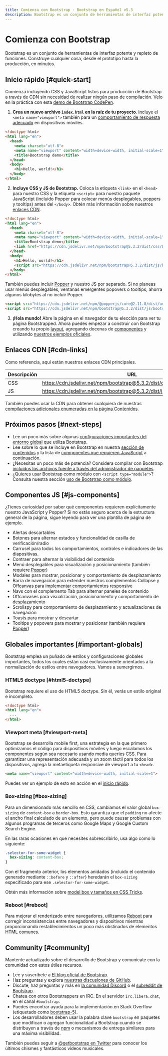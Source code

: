 ```yaml
---
title: Comienza con Bootstrap · Bootstrap en Español v5.3
description: Bootstrap es un conjunto de herramientas de interfaz potente y repleto de funciones. Construye cualquier cosa, desde el prototipo hasta la producción, en minutos.
---
```


# Comienza con Bootstrap

Bootstrap es un conjunto de herramientas de interfaz potente y repleto de funciones. Construye cualquier cosa, desde el prototipo hasta la producción, en minutos.

<MainBanner />

## Inicio rápido [#quick-start]

Comienza incluyendo CSS y JavaScript listos para producción de Bootstrap a través de CDN sin necesidad de realizar ningún paso de compilación. Velo en la práctica con esta [demo de Bootstrap CodePen](https://codepen.io/team/bootstrap/pen/qBamdLj).

1. **Crea un nuevo archivo `index.html` en la raíz de tu proyecto**. Incluye el `<meta name="viewport">` también para un [comportamiento de respuesta adecuado](https://developer.mozilla.org/en-US/docs/Web/HTML/Viewport_meta_tag) en dispositivos móviles.

```html filename="HTML"
<!doctype html>
<html lang="en">
  <head>
    <meta charset="utf-8">
    <meta name="viewport" content="width=device-width, initial-scale=1">
    <title>Bootstrap demo</title>
  </head>
  <body>
    <h1>Hello, world!</h1>
  </body>
</html>
```

2. **Incluye CSS y JS de Bootstrap.** Coloca la etiqueta `<link>` en el `<head>` para nuestro CSS y la etiqueta `<script>` para nuestro paquete JavaScript (incluido Popper para colocar menús desplegables, poppers y tooltips) antes del `</body>`. Obtén más información sobre nuestros [enlaces CDN](/bootstrap/5.3/getting-started/introduction/#cdn-links).

```html filename="HTML"
<!doctype html>
<html lang="en">
  <head>
    <meta charset="utf-8">
    <meta name="viewport" content="width=device-width, initial-scale=1">
    <title>Bootstrap demo</title>
    <link href="https://cdn.jsdelivr.net/npm/bootstrap@5.3.2/dist/css/bootstrap.min.css" rel="stylesheet" integrity="sha384-T3c6CoIi6uLrA9TneNEoa7RxnatzjcDSCmG1MXxSR1GAsXEV/Dwwykc2MPK8M2HN" crossorigin="anonymous">
  </head>
  <body>
    <h1>Hello, world!</h1>
    <script src="https://cdn.jsdelivr.net/npm/bootstrap@5.3.2/dist/js/bootstrap.bundle.min.js" integrity="sha384-C6RzsynM9kWDrMNeT87bh95OGNyZPhcTNXj1NW7RuBCsyN/o0jlpcV8Qyq46cDfL" crossorigin="anonymous"></script>
  </body>
</html>
```

También puedes incluir [Popper](https://popper.js.org/) y nuestro JS por separado. Si no planeas usar menús desplegables, ventanas emergentes popovers o tooltips, ahorra algunos kilobytes al no incluir Popper.

```html filename="HTML"
<script src="https://cdn.jsdelivr.net/npm/@popperjs/core@2.11.8/dist/umd/popper.min.js" integrity="sha384-I7E8VVD/ismYTF4hNIPjVp/Zjvgyol6VFvRkX/vR+Vc4jQkC+hVqc2pM8ODewa9r" crossorigin="anonymous"></script>
<script src="https://cdn.jsdelivr.net/npm/bootstrap@5.3.2/dist/js/bootstrap.min.js" integrity="sha384-BBtl+eGJRgqQAUMxJ7pMwbEyER4l1g+O15P+16Ep7Q9Q+zqX6gSbd85u4mG4QzX+" crossorigin="anonymous"></script>
```

3. **¡Hola mundo!** Abre la página en el navegador de tu elección para ver tu página Bootstrapped. Ahora puedes empezar a construir con Bootstrap creando tu propio [layout](/bootstrap/5.3/layout/grid/), agregando docenas de [componentes](/bootstrap/5.3/components/buttons/) y utilizando [nuestros ejemplos oficiales](/bootstrap/5.3/getting-started/introduction/#:~:text=nuestros%20ejemplos%20oficiales).

## Enlaces CDN [#cdn-links]

Como referencia, aquí están nuestros enlaces CDN principales.

|Descripción|URL|
|---|---|
|CSS|https://cdn.jsdelivr.net/npm/bootstrap@5.3.2/dist/css/bootstrap.min.css|
|JS|https://cdn.jsdelivr.net/npm/bootstrap@5.3.2/dist/js/bootstrap.bundle.min.js|

También puedes usar la CDN para obtener cualquiera de nuestras [compilaciones adicionales enumeradas en la página Contenidos](/bootstrap/5.3/getting-started/contents/).

## Próximos pasos [#next-steps]

- Lee un poco más sobre algunas [configuraciones importantes del entorno global](/bootstrap/5.3/getting-started/introduction/#important-globals) que utiliza Bootstrap.
- Lee sobre lo que se incluye en Bootstrap en nuestra [sección de contenidos](/bootstrap/5.3/getting-started/contents/) y la lista de [componentes que requieren JavaScript](/bootstrap/5.3/getting-started/introduction/#js-components) a continuación.
- ¿Necesitas un poco más de potencia? Considera compilar con Bootstrap [incluidos los archivos fuente a través del administrador de paquetes](/bootstrap/5.3/getting-started/download/#package-managers).
- ¿Quieres usar Bootstrap como módulo con `<script type="module">`? Consulta nuestra sección [uso de Bootstrap como módulo](/bootstrap/5.3/getting-started/javascript/#using-bootstrap-as-a-module).

## Componentes JS [#js-components]

¿Tienes curiosidad por saber qué componentes requieren explícitamente nuestro JavaScript y Popper? Si no estás seguro acerca de la estructura general de la página, sigue leyendo para ver una plantilla de página de ejemplo.

- Alertas descartables
- Botones para alternar estados y funcionalidad de casilla de verificación/radio
- Carrusel para todos los comportamientos, controles e indicadores de las diapositivas.
- Contraer para alternar la visibilidad del contenido
- Menú desplegables para visualización y posicionamiento (también requiere [Popper](https://popper.js.org/))
- Modales para mostrar, posicionar y comportamiento de desplazamiento
- Barra de navegación para extender nuestros complementos Collapse y Offcanvas para implementar comportamientos responsive
- Navs con el complemento Tab para alternar paneles de contenido
- Offcanvases para visualización, posicionamiento y comportamiento de desplazamiento
- Scrollspy para comportamiento de desplazamiento y actualizaciones de navegación
- Toasts para mostrar y descartar
- Tooltips y popovers para mostrar y posicionar (también requiere [Popper](https://popper.js.org/))

## Globales importantes [#important-globals]

Bootstrap emplea un puñado de estilos y configuraciones globales importantes, todos los cuales están casi exclusivamente orientados a la normalización de estilos entre navegadores. Vamos a sumergirnos.

### HTML5 doctype [#html5-doctype]

Bootstrap requiere el uso de HTML5 doctype. Sin él, verás un estilo original e incompleto.

```html filename="HTML"
<!doctype html>
<html lang="en">
  ...
</html>
```

### Viewport meta [#viewport-meta]

Bootstrap se desarrolla mobile first, una estrategia en la que primero optimizamos el código para dispositivos móviles y luego escalamos los componentes según sea necesario usando media queries CSS. Para garantizar una representación adecuada y un zoom táctil para todos los dispositivos, agrega la metaetiqueta responsive de viewport a tu `<head>`.

```html filename="HTML"
<meta name="viewport" content="width=device-width, initial-scale=1">
```

Puedes ver un ejemplo de esto en acción en el [inicio rápido](/bootstrap/5.3/getting-started/introduction/#quick-start).

### Box-sizing [#box-sizing]

Para un dimensionado más sencillo en CSS, cambiamos el valor global `box-sizing` de `content-box` a `border-box`. Esto garantiza que el `padding` no afecte el ancho final calculado de un elemento, pero puede causar problemas con algunos programas de terceros como Google Maps y Google Custom Search Engine.

En las raras ocasiones en que necesites sobrescribirlo, usa algo como lo siguiente:

```css filename="CSS"
.selector-for-some-widget {
  box-sizing: content-box;
}
```

Con el fragmento anterior, los elementos anidados (incluido el contenido generado mediante `::before` y `::after`) heredarán el `box-sizing` especificado para ese `.selector-for-some-widget`.

Obtén más información sobre [model box y tamaños en CSS Tricks](https://css-tricks.com/box-sizing/).

### Reboot [#reboot]

Para mejorar el renderizado entre navegadores, utilizamos [Reboot](/bootstrap/5.3/content/reboot/) para corregir inconsistencias entre navegadores y dispositivos mientras proporcionando restablecimientos un poco más obstinados de elementos HTML comunes.

## Community [#community]

Mantente actualizado sobre el desarrollo de Bootstrap y comunícate con la comunidad con estos útiles recursos.

- Lee y suscríbete a [El blog oficial de Bootstrap](https://blog.getbootstrap.com/).
- Haz preguntas y explora [nuestras discusiones de GitHub](https://github.com/twbs/bootstrap/discussions).
- Discute, haz preguntas y más en [la comunidad Discord](https://discord.gg/bZUvakRU3M) o el [subreddit de Bootstrap](https://reddit.com/r/bootstrap).
- Chatea con otros Bootstrappers en IRC. En el servidor `irc.libera.chat`, en el canal `#bootstrap`.
- Puedes encontrar ayuda para la implementación en Stack Overflow (etiquetado como [bootstrap-5](https://stackoverflow.com/questions/tagged/bootstrap-5)).
- Los desarrolladores deben usar la palabra clave `bootstrap` en paquetes que modifican o agregan funcionalidad a Bootstrap cuando se distribuyen a través de [npm](https://www.npmjs.com/search?q=keywords:bootstrap) o mecanismos de entrega similares para una máxima visibilidad.

También puedes seguir a [@getbootstrap en Twitter](https://twitter.com/getbootstrap) para conocer los últimos chismes y fantásticos vídeos musicales.
